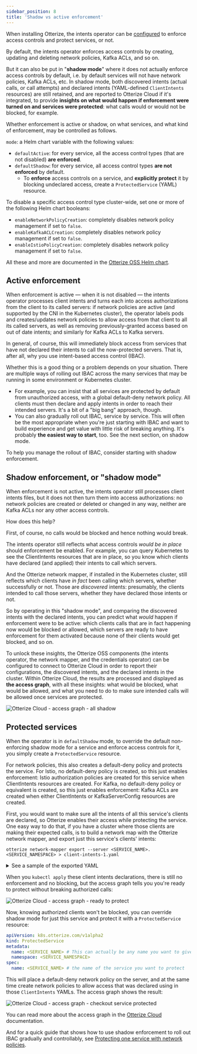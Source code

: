 ```yaml
---
sidebar_position: 8
title: 'Shadow vs active enforcement'
---
```


When installing Otterize, the intents operator can be [configured](/reference/configuration/intents-operator/helm-chart) to enforce access controls and protect services, or not.

By default, the intents operator enforces access controls by creating, updating and deleting network policies, Kafka ACLs, and so on.

But it can also be put in "**shadow mode**" where it does not actually enforce access controls by default, i.e. by default services will not have network policies, Kafka ACLs, etc. In shadow mode, both discovered intents (actual calls, or call attempts) and declared intents (YAML-defined `ClientIntents` resources) are still retained, and are reported to Otterize Cloud if it's integrated, to provide **insights on what would happen if enforcement were turned on and services were protected**: what calls would or would not be blocked, for example.

Whether enforcement is active or shadow, on what services, and what kind of enforcement, may be controlled as follows.

`mode`: a Helm chart variable with the following values:
- `defaultActive`: for every service, all the access control types (that are not disabled) **are enforced**.
- `defaultShadow`: for every service, all access control types **are not enforced** by default.
  - To **enforce** access controls on a service, and **explicitly protect** it by blocking undeclared access, create a `ProtectedService` (YAML) resource.

To disable a specific access control type cluster-wide, set one or more of the following Helm chart booleans:
- `enableNetworkPolicyCreation`: completely disables network policy management if set to `false`.
- `enableKafkaACLCreation`: completely disables network policy management if set to `false`.
- `enableIstioPolicyCreation`: completely disables network policy management if set to `false`.

All these and more are documented in the [Otterize OSS Helm chart](/reference/configuration/otterize-chart).

## Active enforcement

When enforcement is active &mdash; when it is not disabled &mdash; the intents operator processes client intents and turns each into access authorizations from the client to its called servers: if network policies are active (and supported by the CNI in the Kubernetes cluster), the operator labels pods and creates/updates network policies to allow access from that client to all its called servers, as well as removing previously-granted access based on out of date intents; and similarly for Kafka ACLs to Kafka servers.

In general, of course, this will immediately block access from services that have not declared their intents to call the now-protected servers. That is, after all, why you use intent-based access control (IBAC).

Whether this is a good thing or a problem depends on your situation. There are multiple ways of rolling out IBAC across the many services that may be running in some environment or Kubernetes cluster.
- For example, you can insist that all services are protected by default from unauthorized access, with a global default-deny network policy. All clients must then declare and apply intents in order to reach their intended servers. It's a bit of a "big bang" approach, though.
- You can also gradually roll out IBAC, service by service. This will often be the most appropriate when you're just starting with IBAC and want to build experience and get value with little risk of breaking anything. It's probably **the easiest way to start**, too. See the next section, on shadow mode.

To help you manage the rollout of IBAC, consider starting with shadow enforcement.

## Shadow enforcement, or "shadow mode"

When enforcement is not active, the intents operator still processes client intents files, but it does not then turn them into access authorizations: no network policies are created or deleted or changed in any way, neither are Kafka ACLs nor any other access controls.

How does this help?

First, of course, no calls would be blocked and hence nothing would break.

The intents operator still reflects what access controls *would be in place* should enforcement be enabled. For example, you can query Kubernetes to see the ClientIntents resources that are in place, so you know which clients have declared (and applied) their intents to call which servers.

And the Otterize network mapper, if installed in the Kubernetes cluster, still reflects which clients have *in fact* been calling which servers, whether successfully or not. Those are *discovered* intents: presumably, the clients intended to call those servers, whether they have declared those intents or not.

So by operating in this "shadow mode", and comparing the discovered intents with the declared intents, you can predict what *would* happen if enforcement were to be active: which clients calls that are in fact happening now would be blocked or allowed, which servers are ready to have enforcement for them activated because none of their clients would get blocked, and so on.

To unlock these insights, the Otterize OSS components (the intents operator, the network mapper, and the credentials operator) can be configured to connect to Otterize Cloud in order to report their configurations, the discovered intents, and the declared intents in the cluster. Within Otterize Cloud, the results are processed and displayed as **the access graph**, with all these insights: what would be blocked, what would be allowed, and what you need to do to make sure intended calls will be allowed once services are protected.

![Otterize Cloud - access graph - all shadow](/img/shadow-vs-active-enforcement/access-graph-all-shadow-and-checkoutservice.png)

## Protected services

When the operator is in `defaultShadow` mode, to override the default non-enforcing shadow mode for a service and enforce access controls for it, you simply create a `ProtectedService` resource.

For network policies, this also creates a default-deny policy and protects the service.
For Istio, no default-deny policy is created, so this just enables enforcement: Istio authorization policies are created for this service when ClientIntents resources are created.
For Kafka, no default-deny policy or equivalent is created, so this just enables enforcement: Kafka ACLs are created when either ClientIntents or KafkaServerConfig resources are created.

First, you would want to make sure all the intents of all this service's clients are declared, so Otterize enables their access while protecting the service. One easy way to do that, if you have a cluster where those clients are making their expected calls, is to build a network map with the Otterize network mapper, and export just this service's clients' intents:

```shell
otterize network-mapper export --server <SERVICE_NAME>.<SERVICE_NAMESPACE> > client-intents-1.yaml
```

<details>
<summary>See a sample of the exported YAML</summary>

The result, when there happens to be a single client, `frontend`, calling the `checkoutservice` as well as other services, would look like:

```yaml
apiVersion: k8s.otterize.com/v1alpha2
kind: ClientIntents
metadata:
  name: frontend
  namespace: otterize-ecom-demo
spec:
  service:
    name: frontend
  calls:
    - name: adservice
    - name: cartservice
    - name: checkoutservice
    - name: currencyservice
    - name: productcatalogservice
    - name: recommendationservice
    - name: shippingservice
```

If there were multiple clients, their `ClientIntents` resource descriptions would be in a single YAML, unless you specified to put each in a separate YAML.
</details>

When you `kubectl apply` these client intents declarations, there is still no enforcement and no blocking, but the access graph tells you you're ready to protect without breaking authorized calls:

![Otterize Cloud - access graph - ready to protect](/img/shadow-vs-active-enforcement/access-graph-all-shadow-ready-to-protect-checkoutservice.png)

Now, knowing authorized clients won't be blocked, you can override shadow mode for just this service and protect it with a `ProtectedService` resource:
```yaml
apiVersion: k8s.otterize.com/v1alpha2
kind: ProtectedService
metadata:
  name: <SERVICE_NAME> # This can actually be any name you want to give to this resource
  namespace: <SERVICE_NAMESPACE>
spec:
  name: <SERVICE_NAME> # the name of the service you want to protect
```

This will place a default-deny network policy on the server, and at the same time create network policies to allow access that was declared using in those `ClientIntents` YAMLs. The access graph shows the result:

![Otterize Cloud - access graph - checkout service protected](/img/shadow-vs-active-enforcement/access-graph-protected-checkoutservice.png)

You can read more about the access graph in the [Otterize Cloud](/otterize-cloud) documentation.

And for a quick guide that shows how to use shadow enforcement to roll out IBAC gradually and controllably, see [Protecting one service with network policies](/guides/protect-1-service-network-policies).

